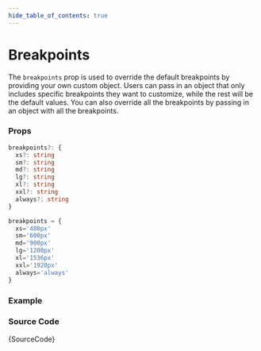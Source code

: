 ```yaml
---
hide_table_of_contents: true
---
```



# Breakpoints

The `breakpoints` prop is used to override the default breakpoints by providing your own custom object. Users can pass in an object that only includes specific breakpoints they want to customize, while the rest will be the default values. You can also override all the breakpoints by passing in an object with all the breakpoints.

### Props

```ts noCopy
breakpoints?: {
  xs?: string
  sm?: string
  md?: string
  lg?: string
  xl?: string
  xxl?: string
  always?: string
}
```

```ts noCopy title='Default Value'
breakpoints = {
  xs='480px'
  sm='600px'
  md='900px'
  lg='1200px'
  xl='1536px'
  xxl='1920px'
  always='always'
}
```

### Example

<BrowserWindow>
  <Provider>
    <Breakpoints />
  </Provider>
</BrowserWindow>

### Source Code

<TsToJsCodeSnippet>{SourceCode}</TsToJsCodeSnippet>
